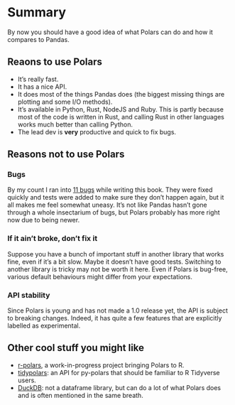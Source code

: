 # Summary

By now you should have a good idea of what Polars can do and how it compares to Pandas.

## Reaons to use Polars

- It's really fast.
- It has a nice API.
- It does most of the things Pandas does (the biggest missing things are plotting and some I/O methods).
- It's available in Python, Rust, NodeJS and Ruby. This is partly because most of the code is written in Rust, and calling Rust in other languages works much better than calling Python.
- The lead dev is **very** productive and quick to fix bugs.

## Reasons not to use Polars

### Bugs

By my count I ran into [11 bugs](https://github.com/pola-rs/polars/issues?q=is%3Aissue+author%3Akevinheavey) while writing this book. They were fixed quickly and tests were added to make sure they don't happen again, but it all makes me feel somewhat uneasy. It's not like Pandas hasn't gone through a whole insectarium of bugs, but Polars probably has more right now due to being newer.

### If it ain't broke, don't fix it

Suppose you have a bunch of important stuff in another library that works fine, even if it's a bit slow. Maybe it doesn't have good tests. Switching to another library is tricky may not be worth it here. Even if Polars is bug-free, various default behaviours might differ from your expectations.

### API stability

Since Polars is young and has not made a 1.0 release yet, the API is subject to breaking changes. Indeed, it has quite a few features that are explicitly labelled as experimental.


## Other cool stuff you might like

- [r-polars](https://github.com/pola-rs/r-polars), a work-in-progress project bringing Polars to R.
- [tidypolars](https://github.com/markfairbanks/tidypolars): an API for py-polars that should be familiar to R Tidyverse users.
- [DuckDB](https://duckdb.org/): not a dataframe library, but can do a lot of what Polars does and is often mentioned in the same breath.
